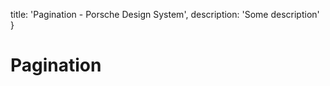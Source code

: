 
  title: 'Pagination - Porsche Design System',
  description: 'Some description'
}

# Pagination <ComponentStatus tagName="p-pagination"></ComponentStatus>

<TableOfContents headings={[]} />

<Configurator tagName="p-pagination" story={paginationStory} />


